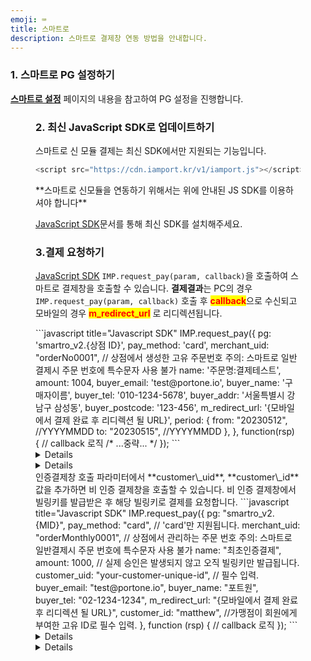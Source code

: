 ```yaml
---
emoji: ⌨
title: 스마트로
description: 스마트로 결제창 연동 방법을 안내합니다.
---
```




### 1. 스마트로 PG 설정하기

[**스마트로 설정**](../../../ready/2-pg/payment-gateway/smartro-v2) 페이지의 내용을 참고하여 PG 설정을 진행합니다.

<Figure src="/gitbook-assets/ko/screenshot 2022-06-03 10.04.02.png" />

### 2. 최신 JavaScript SDK로 업데이트하기 <a href="#2." id="2."></a>

스마트로 신 모듈 결제는 최신 SDK에서만 지원되는 기능입니다.

```javascript title="JS SDK"
<script src="https://cdn.iamport.kr/v1/iamport.js"></script>
```

<Hint style="info">
  **스마트로 신모듈을 연동하기 위해서는 위에 안내된 JS SDK를 이용하셔야 합니다**

</Hint>

[JavaScript SDK](../../../sdk/javascript-sdk/readme)문서를 통해 최신 SDK를 설치해주세요.

### 3.결제 요청하기

[JavaScript SDK](../../../sdk/javascript-sdk/readme) `IMP.request_pay(param, callback)`을 호출하여 스마트로 결제창을 호출할 수 있습니다.
**결제결과**는 PC의 경우 `IMP.request_pay(param, callback)` 호출 후 <mark style="color:red;">**callback**</mark>으로 수신되고 모바일의 경우 <mark style="color:red;">**m_redirect_url**</mark> 로 리디렉션됩니다.

<Tabs>
<Tab title="인증결제창 요청">
```javascript title="Javascript SDK"
IMP.request_pay({
  pg: 'smartro_v2.{상점 ID}',
  pay_method: 'card',
  merchant_uid: "orderNo0001", // 상점에서 생성한 고유 주문번호 주의: 스마트로 일반결제시 주문 번호에 특수문자 사용 불가
  name: '주문명:결제테스트',
  amount: 1004,
  buyer_email: 'test@portone.io',
  buyer_name: '구매자이름',
  buyer_tel: '010-1234-5678',
  buyer_addr: '서울특별시 강남구 삼성동',
  buyer_postcode: '123-456',
  m_redirect_url: '{모바일에서 결제 완료 후 리디렉션 될 URL}',
  period: {
    from: "20230512", //YYYYMMDD
    to: "20230515", //YYYYMMDD
  },
}, function(rsp) { // callback 로직
  /* ...중략... */
});
```

<Details>
<p slot="summary"><strong>주요 파라미터 설명</strong></p>

**`pg` \***<mark style="color:green;">**string**</mark>

**PG사 구분코드**

`smartro_v2` 로 지정하면 됩니다.

**`pay_method`** <mark style="color:red;">**\***</mark> <mark style="color:green;">**string**</mark>

**결제수단 구분코드**

- card (신용카드)
- trans (실시간 계좌이체)
- vbank(가상계좌)
- phone (휴대폰소액결제)
- lpay (LPAY)
- kakaopay (카카오페이)
- naverpay (네이버페이)
- payco (페이코)
- pinpay (핀페이)

**`merchant_uid`** <mark style="color:red;">**\***</mark> <mark style="color:green;">**string**</mark>

**주문번호**

매번 고유하게 채번되어야 합니다.
주의: 스마트로 일반결제시 주문 번호에 특수문자 사용 불가

**`amount`** <mark style="color:red;">**\***</mark> <mark style="color:purple;">**`integer`**</mark>

**결제금액**

<mark style="color:green;">**string**</mark> 이 아닌점에 유의하세요

소수점 두번째 자리까지 허용합니다.

**`buyer_tel`** <mark style="color:red;">**\***</mark> <mark style="color:green;">**string**</mark>

**구매자 전화번호**

주의: 스마트로 일반 결제시 필수 입력

**`vbank_due`** <mark style="color:red;">**\***</mark> <mark style="color:green;">**string**</mark>

**가상계좌 입금기한 (YYYY-MM-DD)**

스마트로의 경우 필수 입력이며 날짜는 무조건 23:59:59로 설정 됨

**`escrow`** <mark style="color:red;">**\***</mark> <mark style="color:green;">**boolean**</mark>

**에스크로 결제 여부**

**`period`** <mark style="color:red;">**\***</mark> <mark style="color:green;">**array**</mark>

**서비스 제공 기간**

날짜만 입력이 가능하며(시간은 무시) 시작 날짜와 종료 날짜를 모두 입력해야 합니다.

**`from`** <mark style="color:orange;">**`: YYYYMMDD`**</mark>

**`to`** <mark style="color:orange;">**`: YYYYMMDD`**</mark>

</Details>

<Details>
  <p slot="summary">
    <strong>결제 가능 결제수단</strong>
  </p>

- card + 에스크로, 다이렉트
- vbank + 에스크로
- trans + 에스크로
- phone
- lpay
- naverpay
- kakaopay
- pinpay
- payco

</Details>

</Tab>

<Tab title="비인증 결제창 요청">
  인증결제창 호출 파라미터에서 **customer\_uid**, **customer\_id**값을 추가하면 비 인증 결제창을 호출할 수 있습니다.
  비 인증 결제창에서 빌링키를 발급받은 후 해당 빌링키로 결제를 요청합니다.
  ```javascript title="Javascript SDK"
  IMP.request_pay({
    pg: "smartro_v2.{MID}",
    pay_method: "card", // 'card'만 지원됩니다.
    merchant_uid: "orderMonthly0001", // 상점에서 관리하는 주문 번호 주의: 스마트로 일반결제시 주문 번호에 특수문자 사용 불가
    name: "최초인증결제",
    amount: 1000, // 실제 승인은 발생되지 않고 오직 빌링키만 발급됩니다.
    customer_uid: "your-customer-unique-id", // 필수 입력.
    buyer_email: "test@portone.io",
    buyer_name: "포트원",
    buyer_tel: "02-1234-1234",
    m_redirect_url: "{모바일에서 결제 완료 후 리디렉션 될 URL}",
    customer_id: "matthew", //가맹점이 회원에게 부여한 고유 ID로 필수 입력.
  }, function (rsp) {
    // callback 로직
  });
  ```

<Details>
<p slot="summary"><strong>주요 파라미터 설명</strong></p>

**`pg` \***<mark style="color:green;">**string**</mark>

**PG사 구분코드**

`smartro_v2` 로 지정하면 됩니다.

**`pay_method`** <mark style="color:red;">**\***</mark> <mark style="color:green;">**string**</mark>

**결제수단 구분코드**

- card (신용카드)

**`merchant_uid`** <mark style="color:red;">**\***</mark> <mark style="color:green;">**string**</mark>

**주문번호**

매번 고유하게 채번되어야 합니다.

주의: 스마트로 일반결제시 주문 번호에 특수문자 사용 불가

**`customer_uid`** <mark style="color:red;">**\***</mark> <mark style="color:green;">**string**</mark>

**`빌링키 발급을 위한 결제 수단을 특정하는 고유 번호`**

빌링키 발급시 필수 입력

**`customer_id`** <mark style="color:red;">**\***</mark> <mark style="color:green;">**string**</mark>

**`구매자 식별자`**

주의: 스마트로 빌링키 발급시 필수 입력으로 입력 길이는 **20자**로 제한됩니다.

**`m_redirect_url`** <mark style="color:red;">**\***</mark> <mark style="color:green;">**string**</mark>

**`리다이렉트 URL`**

리디렉션 방식으로 진행할 경우, 트랜잭션 종료 이후 302 리디렉션 될 가맹점 URL

스마트로의 경우 모바일 환경에서 **리디렉션 방식으로 빌링키 발급창이 렌더링 되기 때문에 필수입력입니다.**

</Details>

</Tab>

</Tabs>

<Details>
<p slot="summary">
  <strong>가능한 결제 환경</strong>
</p>

- PC (iframe)
- 모바일 (리디렉션)

</Details>

